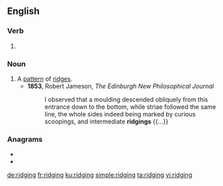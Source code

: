 ==English==

===Verb===
{{head|en|present participle}}

# {{present participle of|ridge|lang=en|nocat=1}}

===Noun===
{{en-noun}}

# A [[pattern]] of [[ridge]]s.
#* '''1853''', Robert Jameson, ''The Edinburgh New Philosophical Journal''
#*: I observed that a moulding descended obliquely from this entrance down to the bottom, while striae followed the same line, the whole sides indeed being marked by curious scoopings, and intermediate '''ridgings''' {{...}}

===Anagrams===
* {{l|en|girding}}
* {{l|en|griding}}

[[de:ridging]]
[[fr:ridging]]
[[ku:ridging]]
[[simple:ridging]]
[[ta:ridging]]
[[vi:ridging]]